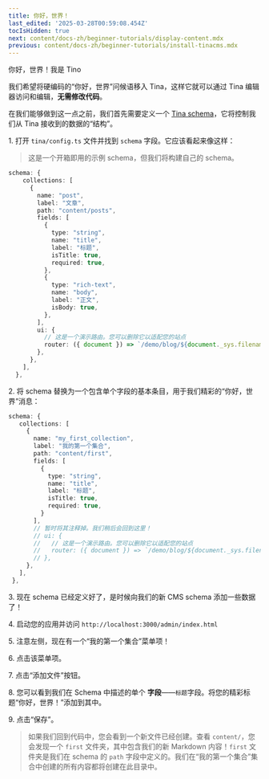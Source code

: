 ```yaml
---
title: 你好，世界！
last_edited: '2025-03-28T00:59:08.454Z'
tocIsHidden: true
next: content/docs-zh/beginner-tutorials/display-content.mdx
previous: content/docs-zh/beginner-tutorials/install-tinacms.mdx
---
```


你好，世界！我是 Tino

我们希望将硬编码的“你好，世界”问候语移入 Tina，这样它就可以通过 Tina 编辑器访问和编辑，**无需修改代码**。

在我们能够做到这一点之前，我们首先需要定义一个 [Tina schema]()，它将控制我们从 Tina 接收到的数据的“结构”。

1\. 打开 `tina/config.ts` 文件并找到 `schema` 字段。它应该看起来像这样：

> 这是一个开箱即用的示例 schema，但我们将构建自己的 schema。

```typescript
schema: {
    collections: [
      {
        name: "post",
        label: "文章",
        path: "content/posts",
        fields: [
          {
            type: "string",
            name: "title",
            label: "标题",
            isTitle: true,
            required: true,
          },
          {
            type: "rich-text",
            name: "body",
            label: "正文",
            isBody: true,
          },
        ],
        ui: {
          // 这是一个演示路由。您可以删除它以适配您的站点
          router: ({ document }) => `/demo/blog/${document._sys.filename}`,
        },
      },
    ],
  },
```

2\. 将 schema 替换为一个包含单个字段的基本条目，用于我们精彩的“你好，世界”消息：

```typescript
schema: {
   collections: [
     {
       name: "my_first_collection",
       label: "我的第一个集合",
       path: "content/first",
       fields: [
         {
           type: "string",
           name: "title",
           label: "标题",
           isTitle: true,
           required: true,
         }
       ],
       // 暂时将其注释掉。我们稍后会回到这里！
       // ui: {
       //   // 这是一个演示路由。您可以删除它以适配您的站点
       //   router: ({ document }) => `/demo/blog/${document._sys.filename}`,
       // },
     },
   ],
 },
```

3\. 现在 schema 已经定义好了，是时候向我们的新 CMS schema 添加一些数据了！

4\. 启动您的应用并访问 `http://localhost:3000/admin/index.html`

5\. 注意左侧，现在有一个“我的第一个集合”菜单项！

6\. 点击该菜单项。

7\. 点击“添加文件”按钮。

8\. 您可以看到我们在 Schema 中描述的单个 **字段**——`标题`字段。将您的精彩标题“你好，世界！”添加到其中。

9\. 点击“保存”。

> 如果我们回到代码中，您会看到一个新文件已经创建。查看 `content/`，您会发现一个 `first` 文件夹，其中包含我们的新 Markdown 内容！`first` 文件夹是我们在 schema 的 `path` 字段中定义的。我们在“我的第一个集合”集合中创建的所有内容都将创建在此目录中。